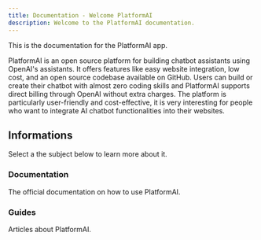 ```yaml
---
title: Documentation - Welcome PlatformAI
description: Welcome to the PlatformAI documentation.
---
```


This is the documentation for the PlatformAI app.

PlatformAI is an open source platform for building chatbot assistants using OpenAI's assistants. It offers features like easy website integration, low cost, and an open source codebase available on GitHub. Users can build or create their chatbot with almost zero coding skills and PlatformAI supports direct billing through OpenAI without extra charges. The platform is particularly user-friendly and cost-effective, it is very interesting for people who want to integrate AI chatbot functionalities into their websites.

## Informations

Select a the subject below to learn more about it.

<div className="grid sm:grid-cols-2 gap-4 mt-6">

<Card href="/docs/documentation">

### Documentation

The official documentation on how to use PlatformAI.

</Card>

<Card href="/guides">

### Guides

Articles about PlatformAI.

</Card>

</div>
